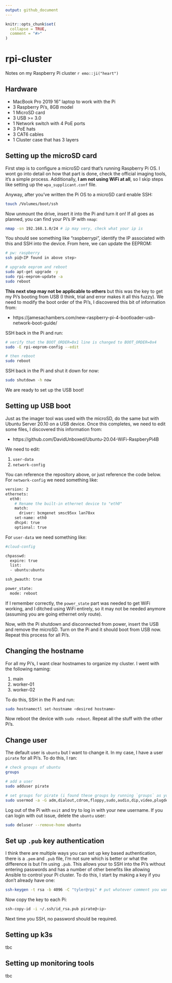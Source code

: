 ```yaml
---
output: github_document
---
```


<!-- README.md is generated from README.Rmd. Please edit that file -->

```r
knitr::opts_chunk$set(
  collapse = TRUE,
  comment = "#>"
)
```

# rpi-cluster

<!-- badges: start -->
<!-- badges: end -->

Notes on my Raspberry Pi cluster `r emo::ji("heart")`

## Hardware

* MacBook Pro 2019 16" laptop to work with the Pi
* 3 Raspberry Pi's, 8GB model
* 1 MicroSD card
* 3 USB >= 3.0
* 1 Network switch with 4 PoE ports
* 3 PoE hats
* 3 CAT6 cables
* 1 Cluster case that has 3 layers

## Setting up the microSD card

First step is to configure a microSD card that's running Raspberry Pi OS. I wont go into detail on how that part is done, check the official imaging tools, it's a simple process. Additionally, **I am not using WiFi at all**, so I skip steps like setting up the `wpa_supplicant.conf` file.

Anyway, after you've written the Pi OS to a microSD card enable SSH:

```bash
touch /Volumes/boot/ssh
```

Now unmount the drive, insert it into the Pi and turn it on! If all goes as planned, you can find your Pi's IP with `nmap`:

```bash
nmap -sn 192.168.1.0/24 # ip may very, check what your ip is
```

You should see something like "raspberrypi", identify the IP associated with this and SSH into the device. From here, we can update the EEPROM:

```bash
# pw: raspberry
ssh pi@<IP found in above step>

# upgrade eeprom and reboot
sudo apt-get upgrade -y
sudo rpi-eeprom-update -a
sudo reboot
```

**This next step may not be applicable to others** but this was the key to get my Pi's booting from USB (I think, trial and error makes it all this fuzzy). We need to modify the boot order of the Pi's, I discovered this bit of information from: 

* https://jamesachambers.com/new-raspberry-pi-4-bootloader-usb-network-boot-guide/

SSH back in the Pi and run:

```bash
# verify that the BOOT_ORDER=0x1 line is changed to BOOT_ORDER=0x4
sudo -E rpi-eeprom-config --edit

# then reboot
sudo reboot
```

SSH back in the Pi and shut it down for now:

```bash
sudo shutdown -h now
```

We are ready to set up the USB boot!

## Setting up USB boot

Just as the imager tool was used with the microSD, do the same but with Ubuntu Server 20.10 on a USB device. Once this completes, we need to edit some files, I discovered this information from:

* https://github.com/DavidUnboxed/Ubuntu-20.04-WiFi-RaspberyPi4B

We need to edit:

1. `user-data`
2. `network-config`

You can reference the repository above, or just reference the code below. For `network-config` we need something like:

```bash
version: 2
ethernets:
  eth0:
    # Rename the built-in ethernet device to "eth0"
    match:
      driver: bcmgenet smsc95xx lan78xx
    set-name: eth0
    dhcp4: true
    optional: true
```

For `user-data` we need something like:

```bash
#cloud-config

chpasswd:
  expire: true
  list:
  - ubuntu:ubuntu

ssh_pwauth: true

power_state:
  mode: reboot
```

If I remember correctly, the `power_state` part was needed to get WiFi working, and I ditched using WiFi entirely, so it may not be needed anymore (assuming you are going ethernet only route).

Now, with the Pi shutdown and disconnected from power, insert the USB and remove the microSD. Turn on the Pi and it should boot from USB now. Repeat this process for all Pi's.

## Changing the hostname

For all my Pi's, I want clear hostnames to organize my cluster. I went with the following naming:

1. main
2. worker-01
3. worker-02

To do this, SSH in the Pi and run:

```bash
sudo hostnamectl set-hostname <desired hostname>
```

Now reboot the device with `sudo reboot`. Repeat all the stuff with the other Pi's.

## Change user

The default user is `ubuntu` but I want to change it. In my case, I have a user `pirate` for all Pi's. To do this, I ran:

```bash
# check groups of ubuntu
groups

# add a user
sudo adduser pirate

# set groups for pirate (i found these groups by running `groups` as you see above)
sudo usermod -a -G adm,dialout,cdrom,floppy,sudo,audio,dip,video,plugdev,netdev,lxd pirate
```

Log out of the Pi with `exit` and try to log in with your new username. If you can login with out issue, delete the `ubuntu` user:

```bash
sudo deluser --remove-home ubuntu
```

## Set up `.pub` key authentication

I think there are multiple ways you can set up key based authentication, there is a `.pem` and `.pub` file, I'm not sure which is better or what the difference is but I'm using `.pub`. This allows your to SSH into the Pi's without entering passwords and has a number of other benefits like allowing Ansible to control your Pi cluster. To do this, I start by making a key if you don't already have one:

```bash
ssh-keygen -t rsa -b 4096 -C "tyler@rpi" # put whatever comment you want
```

Now copy the key to each Pi:

```bash
ssh-copy-id -i ~/.ssh/id_rsa.pub pirate@<ip>
```

Next time you SSH, no password should be required.

## Setting up k3s

tbc

## Setting up monitoring tools

tbc
